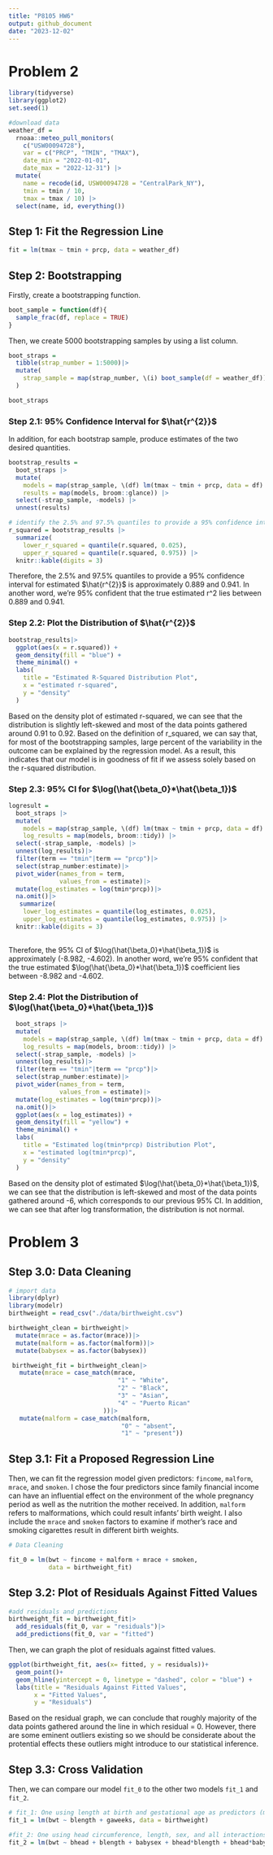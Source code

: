 ```yaml
---
title: "P8105 HW6"
output: github_document
date: "2023-12-02"
---
```

# Problem 2

```r
library(tidyverse)
library(ggplot2)
set.seed(1)

#download data
weather_df = 
  rnoaa::meteo_pull_monitors(
    c("USW00094728"),
    var = c("PRCP", "TMIN", "TMAX"), 
    date_min = "2022-01-01",
    date_max = "2022-12-31") |>
  mutate(
    name = recode(id, USW00094728 = "CentralPark_NY"),
    tmin = tmin / 10,
    tmax = tmax / 10) |>
  select(name, id, everything())
```

## Step 1: Fit the Regression Line

```r
fit = lm(tmax ~ tmin + prcp, data = weather_df)
```
## Step 2: Bootstrapping

Firstly, create a bootstrapping function.

```r
boot_sample = function(df){
  sample_frac(df, replace = TRUE)
}
```

Then, we create 5000 bootstrapping samples by using a list column. 

```r
boot_straps = 
  tibble(strap_number = 1:5000)|>
  mutate(
    strap_sample = map(strap_number, \(i) boot_sample(df = weather_df))
  )

boot_straps
```

### Step 2.1: 95% Confidence Interval for $\hat{r^{2}}$

In addition, for each bootstrap sample, produce estimates of the two desired quantities.

```r
bootstrap_results = 
  boot_straps |> 
  mutate(
    models = map(strap_sample, \(df) lm(tmax ~ tmin + prcp, data = df) ),
    results = map(models, broom::glance)) |> 
  select(-strap_sample, -models) |> 
  unnest(results) 

# identify the 2.5% and 97.5% quantiles to provide a 95% confidence interval for estimated r^2
r_squared = bootstrap_results |> 
  summarize(
    lower_r_squared = quantile(r.squared, 0.025),
    upper_r_squared = quantile(r.squared, 0.975)) |> 
  knitr::kable(digits = 3)
```
Therefore, the 2.5% and 97.5% quantiles to provide a 95% confidence interval for estimated $\hat{r^{2}}$ is approximately 0.889 and 0.941. In another word, we're 95% confident that the true estimated r^2 lies between 0.889 and 0.941. 


### Step 2.2: Plot the Distribution of $\hat{r^{2}}$

```r
bootstrap_results|>
  ggplot(aes(x = r.squared)) +
  geom_density(fill = "blue") +
  theme_minimal() +
  labs(
    title = "Estimated R-Squared Distribution Plot",
    x = "estimated r-squared",
    y = "density"
  )
```

Based on the density plot of estimated r-squared, we can see that the distribution is slightly left-skewed and most of the data points gathered around 0.91 to 0.92. Based on the definition of r_squared, we can say that, for most of the bootstrapping samples, large percent of the variability in the outcome can be explained by the regression model. As a result, this indicates that our model is in goodness of fit if we assess solely based on the r-squared distribution. 


### Step 2.3: 95% CI for $\log(\hat{\beta_0}*\hat{\beta_1})$

```r
logresult = 
  boot_straps |> 
  mutate(
    models = map(strap_sample, \(df) lm(tmax ~ tmin + prcp, data = df) ),
    log_results = map(models, broom::tidy)) |> 
  select(-strap_sample, -models) |> 
  unnest(log_results)|>
  filter(term == "tmin"|term == "prcp")|>
  select(strap_number:estimate)|>
  pivot_wider(names_from = term,
              values_from = estimate)|>
  mutate(log_estimates = log(tmin*prcp))|>
  na.omit()|>
   summarize(
    lower_log_estimates = quantile(log_estimates, 0.025),
    upper_log_estimates = quantile(log_estimates, 0.975)) |> 
  knitr::kable(digits = 3)
  
```


Therefore, the 95% CI of $\log(\hat{\beta_0}*\hat{\beta_1})$ is approximately (-8.982, -4.602). In another word, we're 95% confident that the true estimated $\log(\hat{\beta_0}*\hat{\beta_1})$ coefficient lies between -8.982 and -4.602. 


### Step 2.4: Plot the Distribution of $\log(\hat{\beta_0}*\hat{\beta_1})$

```r
  boot_straps |> 
  mutate(
    models = map(strap_sample, \(df) lm(tmax ~ tmin + prcp, data = df) ),
    log_results = map(models, broom::tidy)) |> 
  select(-strap_sample, -models) |> 
  unnest(log_results)|>
  filter(term == "tmin"|term == "prcp")|>
  select(strap_number:estimate)|>
  pivot_wider(names_from = term,
              values_from = estimate)|>
  mutate(log_estimates = log(tmin*prcp))|>
  na.omit()|>
  ggplot(aes(x = log_estimates)) +
  geom_density(fill = "yellow") +
  theme_minimal() +
  labs(
    title = "Estimated log(tmin*prcp) Distribution Plot",
    x = "estimated log(tmin*prcp)",
    y = "density"
  )
```

Based on the density plot of estimated $\log(\hat{\beta_0}*\hat{\beta_1})$, we can see that the distribution is left-skewed and most of the data points gathered around -6, which corresponds to our previous 95% CI. In addition, we can see that after log transformation, the distribution is not normal.


# Problem 3

## Step 3.0: Data Cleaning
```r
# import data
library(dplyr)
library(modelr)
birthweight = read_csv("./data/birthweight.csv")

birthweight_clean = birthweight|>
  mutate(mrace = as.factor(mrace))|>
  mutate(malform = as.factor(malform))|>
  mutate(babysex = as.factor(babysex))

 birthweight_fit = birthweight_clean|>
   mutate(mrace = case_match(mrace,
                              "1" ~ "White",
                              "2" ~ "Black",
                              "3" ~ "Asian",
                              "4" ~ "Puerto Rican"
                          ))|>
   mutate(malform = case_match(malform,
                               "0" ~ "absent",
                               "1" ~ "present"))
```
## Step 3.1: Fit a Proposed Regression Line

Then, we can fit the regression model given predictors: `fincome`, `malform`, `mrace`, and `smoken`. I chose the four predictors since family financial income can have an influential effect on the environment of the whole pregnancy period as well as the nutrition the mother received. In addition, `malform` refers to malformations, which could result infants' birth weight. I also include the `mrace` and `smoken` factors to examine if mother's race and smoking cigarettes result in different birth weights. 

```r
# Data Cleaning

fit_0 = lm(bwt ~ fincome + malform + mrace + smoken,
           data = birthweight_fit)
```

## Step 3.2: Plot of Residuals Against Fitted Values

```r
#add residuals and predictions
birthweight_fit = birthweight_fit|>
  add_residuals(fit_0, var = "residuals")|>
  add_predictions(fit_0, var = "fitted")
```

Then, we can graph the plot of residuals against fitted values.

```r
ggplot(birthweight_fit, aes(x= fitted, y = residuals))+
  geom_point()+
  geom_hline(yintercept = 0, linetype = "dashed", color = "blue") +
  labs(title = "Residuals Against Fitted Values",
       x = "Fitted Values",
       y = "Residuals")
```

Based on the residual graph, we can conclude that roughly majority of the data points gathered around the line in which residual = 0. However, there are some eminent outliers existing so we should be considerate about the protential effects these outliers might introduce to our statistical inference. 

## Step 3.3: Cross Validation

Then, we can compare our model `fit_0` to the other two models `fit_1` and `fit_2`.
```r
# fit_1: One using length at birth and gestational age as predictors (main effects only)
fit_1 = lm(bwt ~ blength + gaweeks, data = birthweight)

#fit_2: One using head circumference, length, sex, and all interactions (including the three-way interaction) between these
fit_2 = lm(bwt ~ bhead + blength + babysex + bhead*blength + bhead*babysex + blength*babysex, data = birthweight_clean)
```



